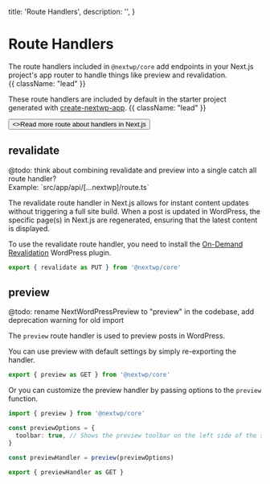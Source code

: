   title: 'Route Handlers',
  description: '',
}

# Route Handlers

The route handlers included in `@nextwp/core` add endpoints in your Next.js project's app router to handle things like preview and revalidation. <br/> {{ className: "lead" }}

These route handlers are included by default in the starter project generated with [create-nextwp-app](/packages/create-nextwp-app). {{ className: "lead" }}

<div className="not-prose">
  <Button
    href="https://nextjs.org/docs/app/building-your-application/routing/route-handlers"
    target="_blank"
    variant="text"
    arrow="right"
  >
    <>Read more route about handlers in Next.js</>
  </Button>
</div>

## revalidate

<Note>
  @todo: think about combining revalidate and preview into a single catch all
  route handler? <br />
  Example: `src/app/api/[...nextwp]/route.ts`
</Note>

The revalidate route handler in Next.js allows for instant content updates without triggering a full site build. When a post is updated in WordPress, the specific page(s) in Next.js are regenerated, ensuring that the latest content is displayed.

To use the revalidate route handler, you need to install the [On-Demand Revalidation](https://wordpress.org/plugins/on-demand-revalidation/) WordPress plugin.

```ts {{ title: "src/app/api/revalidate/route.ts" }}
export { revalidate as PUT } from '@nextwp/core'
```

## preview

<Note>
  @todo: rename NextWordPressPreview to "preview" in the codebase, add
  deprecation warning for old import
</Note>

The `preview` route handler is used to preview posts in WordPress.

You can use preview with default settings by simply re-exporting the handler.

```ts {{ title: "src/app/api/draft/[...preview]/route.ts" }}
export { preview as GET } from '@nextwp/core'
```

Or you can customize the preview handler by passing options to the `preview` function.

```ts {{ title: "src/app/api/draft/[...preview]/route.ts" }}
import { preview } from '@nextwp/core'

const previewOptions = {
  toolbar: true, // Shows the preview toolbar on the left side of the screen
}

const previewHandler = preview(previewOptions)

export { previewHandler as GET }
```
